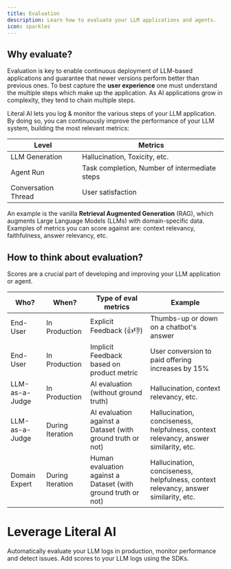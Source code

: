 ```yaml
---
title: Evaluation
description: Learn how to evaluate your LLM applications and agents.
icon: sparkles
---
```


## Why evaluate?

Evaluation is key to enable continuous deployment of LLM-based applications and guarantee that newer
versions perform better than previous ones. To best capture the **user experience** one must understand the
multiple steps which make up the application. As AI applications grow in complexity, they tend to chain 
multiple steps.

Literal AI lets you log & monitor the various steps of your LLM application. By doing so, you can continuously improve the performance of your LLM system, building the most relevant metrics:

| Level          | Metrics                                       |
|----------------|--------------------------------------------|
| LLM Generation | Hallucination, Toxicity, etc.                 |
| Agent Run      | Task completion, Number of intermediate steps |
| Conversation Thread         | User satisfaction                             |


An example is the vanilla **Retrieval Augmented Generation** (RAG), which augments Large Language Models
(LLMs) with domain-specific data. Examples of metrics you can score against are: context relevancy, faithfulness, answer relevancy, etc.


## How to think about evaluation?

Scores are a crucial part of developing and improving your LLM application or agent.

| Who?  | When?           | Type of eval metrics | Example                                             |
|---------------|------------------|------------------|-----------------------------------------------------|
| End-User      | In Production     | Explicit Feedback (👍👎)        | Thumbs-up or down on a chatbot's answer             |
| End-User      | In Production     | Implicit Feedback based on product metric        | User conversion to paid offering increases by 15%   |
| LLM-as-a-Judge | In Production  | AI evaluation (without ground truth) | Hallucination, context relevancy, etc. |
| LLM-as-a-Judge | During Iteration  | AI evaluation against a Dataset (with ground truth or not) | Hallucination, conciseness, helpfulness, context relevancy, answer similarity, etc. |
| Domain Expert | During Iteration  | Human evaluation against a Dataset (with ground truth or not)  | Hallucination, conciseness, helpfulness, context relevancy, answer similarity, etc. |


# Leverage Literal AI

<CardGroup>
<Card title="Setup LLM-as-a-Judge Scorers" icon="robot" href="/guides/online-evals">
  Automatically evaluate your LLM logs in production, monitor performance and detect issues.
</Card>
<Card title="Add a score using the SDKs" icon="robot" href="/guides/logs#add-a-score">
  Add scores to your LLM logs using the SDKs.
</Card>
</CardGroup>